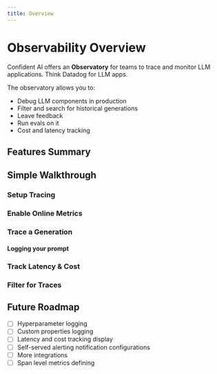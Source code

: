 ```yaml
---
title: Overview
---
```



# Observability Overview

Confident AI offers an **Observatory** for teams to trace and monitor LLM applications. Think Datadog for LLM apps.

The observatory allows you to:

- Debug LLM components in production
- Filter and search for historical generations
- Leave feedback
- Run evals on it
- Cost and latency tracking

## Features Summary

<Cards>
  <Cards.Card arrow title="LLM Tracing" href="/evaluation/running-llm-evals" />
  <Cards.Card arrow title="Online Metrics" href="/evaluation/metrics" />
  <Cards.Card
    arrow
    title="Latency and Cost Tracking"
    href="/evaluation/unit-testing-in-cicd"
  />
  <Cards.Card
    arrow
    title="Filters and Searches"
    href="/evaluation/testing-reports"
  />
  <Cards.Card
    arrow
    title="Performance Alerting"
    href="/evaluation/ab-regression-testing"
  />
</Cards>

## Simple Walkthrough

### Setup Tracing

### Enable Online Metrics

### Trace a Generation

#### Logging your prompt

### Track Latency & Cost

### Filter for Traces

## Future Roadmap

- [ ] Hyperparameter logging
- [ ] Custom properties logging
- [ ] Latency and cost tracking display
- [ ] Self-served alerting notification configurations
- [ ] More integrations
- [ ] Span level metrics defining
